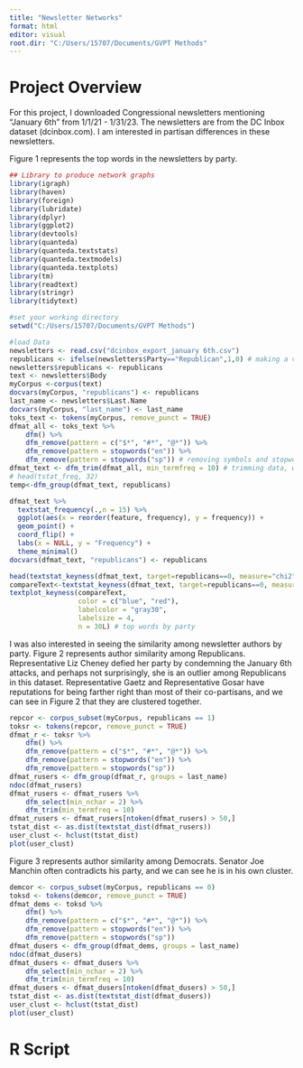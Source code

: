 ```yaml
---
title: "Newsletter Networks"
format: html
editor: visual
root.dir: "C:/Users/15707/Documents/GVPT Methods"
---
```


# Project Overview

For this project, I downloaded Congressional newsletters mentioning "January 6th" from 1/1/21 - 1/31/23. The newsletters are from the DC Inbox dataset (dcinbox.com). I am interested in partisan differences in these newsletters.

Figure 1 represents the top words in the newsletters by party.

```r

## Library to produce network graphs
library(igraph) 
library(haven)
library(foreign)
library(lubridate)
library(dplyr)
library(ggplot2)
library(devtools)
library(quanteda)
library(quanteda.textstats)
library(quanteda.textmodels)
library(quanteda.textplots)
library(tm)
library(readtext)
library(stringr)
library(tidytext)

#set your working directory
setwd("C:/Users/15707/Documents/GVPT Methods")

#load Data
newsletters <- read.csv("dcinbox_export_january 6th.csv")
republicans <- ifelse(newsletters$Party=="Republican",1,0) # making a variable for party where republicans are 1 and democrats are 0
newsletters$republicans <- republicans
text <- newsletters$Body 
myCorpus <-corpus(text)
docvars(myCorpus, "republicans") <- republicans
last_name <- newsletters$Last.Name
docvars(myCorpus, "last_name") <- last_name
toks_text <- tokens(myCorpus, remove_punct = TRUE) 
dfmat_all <- toks_text %>% 
    dfm() %>% 
    dfm_remove(pattern = c("$*", "#*", "@*")) %>% 
    dfm_remove(pattern = stopwords("en")) %>% 
    dfm_remove(pattern = stopwords("sp")) # removing symbols and stopwords in english and spanish. Some of the newsletters have sections in spanish.
dfmat_text <- dfm_trim(dfmat_all, min_termfreq = 10) # trimming data, words used less than 10 times are excluded
# head(tstat_freq, 32)
temp<-dfm_group(dfmat_text, republicans)

dfmat_text %>% 
  textstat_frequency(.,n = 15) %>% 
  ggplot(aes(x = reorder(feature, frequency), y = frequency)) +
  geom_point() +
  coord_flip() +
  labs(x = NULL, y = "Frequency") +
  theme_minimal()
docvars(dfmat_text, "republicans") <- republicans

head(textstat_keyness(dfmat_text, target=republicans==0, measure="chi2"), n=30)
compareText<-textstat_keyness(dfmat_text, target=republicans==0, measure="chi2")
textplot_keyness(compareText,
                 color = c("blue", "red"),
                 labelcolor = "gray30",
                 labelsize = 4,
                 n = 30L) # top words by party

```

I was also interested in seeing the similarity among newsletter authors by party. Figure 2 represents author similarity among Republicans. Representative Liz Cheney defied her party by condemning the January 6th attacks, and perhaps not surprisingly, she is an outlier among Republicans in this dataset. Representative Gaetz and Representative Gosar have reputations for being farther right than most of their co-partisans, and we can see in Figure 2 that they are clustered together.

```r
repcor <- corpus_subset(myCorpus, republicans == 1)
toksr <- tokens(repcor, remove_punct = TRUE) 
dfmat_r <- toksr %>% 
    dfm() %>% 
    dfm_remove(pattern = c("$*", "#*", "@*")) %>% 
    dfm_remove(pattern = stopwords("en")) %>% 
    dfm_remove(pattern = stopwords("sp")) 
dfmat_rusers <- dfm_group(dfmat_r, groups = last_name)
ndoc(dfmat_rusers)
dfmat_rusers <- dfmat_rusers %>% 
    dfm_select(min_nchar = 2) %>% 
    dfm_trim(min_termfreq = 10) 
dfmat_rusers <- dfmat_rusers[ntoken(dfmat_rusers) > 50,]
tstat_dist <- as.dist(textstat_dist(dfmat_rusers))
user_clust <- hclust(tstat_dist)
plot(user_clust)
```

Figure 3 represents author similarity among Democrats. Senator Joe Manchin often contradicts his party, and we can see he is in his own cluster.

```r
demcor <- corpus_subset(myCorpus, republicans == 0)
toksd <- tokens(demcor, remove_punct = TRUE) 
dfmat_dems <- toksd %>% 
    dfm() %>% 
    dfm_remove(pattern = c("$*", "#*", "@*")) %>% 
    dfm_remove(pattern = stopwords("en")) %>% 
    dfm_remove(pattern = stopwords("sp")) 
dfmat_dusers <- dfm_group(dfmat_dems, groups = last_name)
ndoc(dfmat_dusers)
dfmat_dusers <- dfmat_dusers %>% 
    dfm_select(min_nchar = 2) %>% 
    dfm_trim(min_termfreq = 10) 
dfmat_dusers <- dfmat_dusers[ntoken(dfmat_dusers) > 50,]
tstat_dist <- as.dist(textstat_dist(dfmat_dusers))
user_clust <- hclust(tstat_dist)
plot(user_clust)
```

# R Script

```r
```
